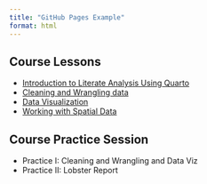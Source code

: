 ```yaml
---
title: "GitHub Pages Example"
format: html
---
```


## Course Lessons

- [Introduction to Literate Analysis Using Quarto](scripts/literate-analysis.html) 
- [Cleaning and Wrangling data](scripts/cleaning-and-wrangling.html)
- [Data Visualization](scripts/data-viz.html)
- [Working with Spatial Data](scripts/spatial_data.html)

## Course Practice Session

- Practice I: Cleaning and Wrangling and Data Viz
- Practice II: Lobster Report
